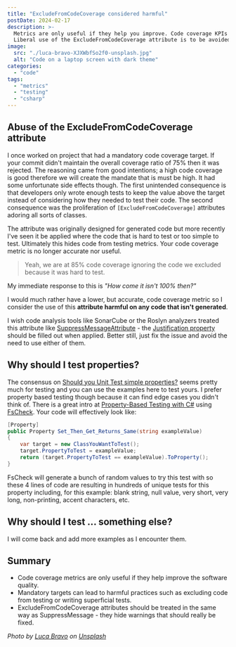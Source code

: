 ```yaml
---
title: "ExcludeFromCodeCoverage considered harmful"
postDate: 2024-02-17
description: >-
  Metrics are only useful if they help you improve. Code coverage KPIs are most often circumvented.
  Liberal use of the ExcludeFromCodeCoverage attribute is to be avoided.
image:
  src: "./luca-bravo-XJXWbfSo2f0-unsplash.jpg"
  alt: "Code on a laptop screen with dark theme"
categories:
  - "code"
tags:
  - "metrics"
  - "testing"
  - "csharp"
---
```

## Abuse of the ExcludeFromCodeCoverage attribute
I once worked on project that had a mandatory code coverage target. If your commit didn't maintain the overall coverage ratio of 75% then it was rejected. The reasoning came from good intentions; a high code coverage is good therefore we will create the mandate that is must be high. It had some unfortunate side effects though. The first unintended consequence is that developers only wrote enough tests to keep the value above the target instead of considering how they needed to test their code. The second consequence was the proliferation of `[ExcludeFromCodeCoverage]` attributes adoring all sorts of classes.

The attribute was originally designed for generated code but more recently I've seen it be applied where the code that is hard to test or too simple to test. Ultimately this hides code from testing metrics. Your code coverage metric is no longer accurate nor useful.

> Yeah, we are at 85% code coverage ignoring the code we excluded because it was hard to test.

My immediate response to this is _"How come it isn't 100% then?"_

I would much rather have a lower, but accurate, code coverage metric so I consider the use of this **attribute harmful on any code that isn't generated**.

I wish code analysis tools like SonarCube or the Roslyn analyzers treated this attribute like [SuppressMessageAttribute](https://learn.microsoft.com/en-us/dotnet/api/system.diagnostics.codeanalysis.suppressmessageattribute?view=net-8.0) - the [Justification property](https://learn.microsoft.com/en-us/dotnet/api/system.diagnostics.codeanalysis.excludefromcodecoverageattribute.justification?view=net-8.0#system-diagnostics-codeanalysis-excludefromcodecoverageattribute-justification) should be filled out when applied. Better still, just fix the issue and avoid the need to use either of them.

## Why should I test properties?

The consensus on [Should you Unit Test simple properties?](https://stackoverflow.com/questions/18967697/should-you-unit-test-simple-properties) seems pretty much for testing and you can use the examples here to test yours. I prefer property based testing though because it can find edge cases you didn't think of. There is a great intro at [Property-Based Testing with C#](https://www.codit.eu/blog/property-based-testing-with-c/) using [FsCheck](https://fscheck.github.io/FsCheck/). Your code will effectively look like:

```csharp
[Property]
public Property Set_Then_Get_Returns_Same(string exampleValue)
{
    var target = new ClassYouWantToTest();
    target.PropertyToTest = exampleValue;
    return (target.PropertyToTest == exampleValue).ToProperty();
}
```

FsCheck will generate a bunch of random values to try this test with so these 4 lines of code are resulting in hundreds of unique tests for this property including, for this example: blank string, null value, very short, very long, non-printing, accent characters, etc.

## Why should I test ... something else?

I will come back and add more examples as I encounter them.

## Summary

- Code coverage metrics are only useful if they help improve the software quality.
- Mandatory targets can lead to harmful practices such as excluding code from testing or writing superficial tests.
- ExcludeFromCodeCoverage attributes should be treated in the same way as SuppressMessage - they hide warnings that should really be fixed.


_Photo by [Luca Bravo](https://unsplash.com/@lucabravo?utm_content=creditCopyText&utm_medium=referral&utm_source=unsplash) on [Unsplash](https://unsplash.com/photos/turned-on-gray-laptop-computer-XJXWbfSo2f0?utm_content=creditCopyText&utm_medium=referral&utm_source=unsplash)_
  